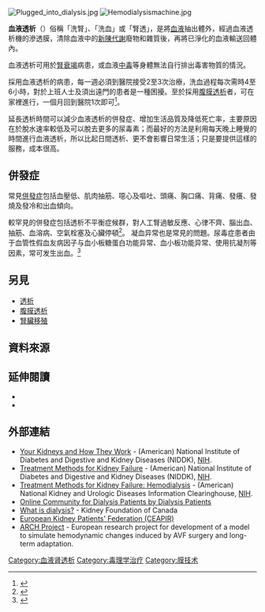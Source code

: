 {{expand|time=2011-05-01T14:20:55+00:00}}
{{medical}}
[[File:Plugged_into_dialysis.jpg|thumb]]
[[File:Hemodialysismachine.jpg|thumb]]

'''血液透析'''（{{lang-en|Hemodialysis}}）俗稱「洗腎」、「洗血」或「腎透」，是將[[血液|血液]]抽出體外，經過血液透析機的滲透膜，清除血液中的[[新陳代謝|新陳代謝]]廢物和雜質後，再將已淨化的血液輸送回體內。

血液透析可用於[[腎衰竭|腎衰竭]]病患，或血液[[中毒|中毒]]等身體無法自行排出毒害物質的情況。

採用血液透析的病患，每一週必須到醫院接受2至3次治療，洗血過程每次需時4至6小時，對於上班人士及須出遠門的患者是一種困擾。至於採用[[腹膜透析|腹膜透析]]者，可在家裡進行，一個月回到醫院1次即可<ref>{{Cite book | author = 洗腎之後，就沒事了嗎？ | title = 常春月刊 | location = 台北 | publisher = 台視文化 | date = 2011年12月 | pages = 第26-30頁 |ISBN = | accessdate = 2012年1月12日| language=zh| quote = }}</ref>。

延長透析時間可以減少血液透析的併發症、增加生活品質及降低死亡率，主要原因在於脫水速率較低及可以脫去更多的尿毒素；而最好的方法是利用每天晚上睡覺的時間進行血液透析，所以比起日間透析、更不會影響日常生活；只是要提供這樣的服務，成本很高。

==併發症==
常見[[併發症|併發症]]包括血壓低、肌肉抽筋、噁心及嘔吐、頭痛、胸口痛、背痛、發癢、發燒及發冷和出血傾向。

較罕見的併發症包括透析不平衡症候群，對人工腎過敏反應、心律不齊、腦出血、抽筋、血溶病、空氣栓塞及心臟停頓<ref>{{cite web|url=http://www.ekg.org.hk/pilic/public/IM_PILIC/IM_LongTermHemodialysis_0039_chi.pdf|title=長期血液透析治療須知|last=|first=|coauthors=|date=2011-02-10|publisher=香港醫院管理局|accessdate=2012-01-11|archive-date=2021-04-12|archive-url=https://web.archive.org/web/20210412084033/https://www.ekg.org.hk/pilic/public/IM_PILIC/IM_LongTermHemodialysis_0039_chi.pdf|dead-url=no}}</ref>。
凝血异常也是常見的問題。尿毒症患者由于血管性假血友病因子与血小板糖蛋白功能异常、血小板功能异常、使用抗凝剂等因素，常可发生出血。<ref>{{Cite web |url=http://www.sbjkzx.com/tx/10231249562010.html |title=血液透析出现的早期症状 |access-date=2013-08-12 |archive-date=2016-03-05 |archive-url=https://web.archive.org/web/20160305024958/http://www.sbjkzx.com/tx/10231249562010.html |dead-url=no }}</ref>

==另見==
*[[透析|透析]]
*[[腹膜透析|腹膜透析]]
*[[腎臟移殖|腎臟移殖]]

==資料來源==
{{Reflist}}

==延伸閱讀==
* {{cite web|url=http://homepage.vghtpe.gov.tw/~neph/hdu/serve-1.htm|title=血液透析|last=|first=|coauthors=|date=|publisher=台北榮總血液透析室|accessdate=2012-01-12|deadurl=yes|archiveurl=https://web.archive.org/web/20130505010026/http://homepage.vghtpe.gov.tw/~neph/hdu/serve-1.htm|archivedate=2013-05-05|df=}}
* {{cite web|url=http://140.116.58.125/hygiene/09-2-004血液透析病人飲食之注意原則.pdf|title=血液透析病人飲食之注意原則|last=|first=|coauthors=|date=2010-03|publisher=國立成功大學醫學院附設醫院護理部|accessdate=2012-01-12}}{{Dead link|date=2018年6月 |bot=InternetArchiveBot |fix-attempted=no }}

==外部連結==
{{Commons category|Hemodialysis}}
* [https://web.archive.org/web/20150502081848/http://kidney.niddk.nih.gov/Kudiseases/pubs/yourkidneys/ Your Kidneys and How They Work] - (American) National Institute of Diabetes and Digestive and Kidney Diseases (NIDDK), [[NIH|NIH]].
* [https://web.archive.org/web/20110608142530/http://kidney.niddk.nih.gov/kudiseases/pubs/kidneyfailure/index.htm Treatment Methods for Kidney Failure] - (American) National Institute of Diabetes and Digestive and Kidney Diseases (NIDDK), [[NIH|NIH]].
* [https://web.archive.org/web/20101231135825/http://kidney.niddk.nih.gov/kudiseases/pubs/hemodialysis/ Treatment Methods for Kidney Failure: Hemodialysis] - (American) National Kidney and Urologic Diseases Information Clearinghouse, [[NIH|NIH]].
* [http://www.ihatedialysis.com Online Community for Dialysis Patients by Dialysis Patients] {{Wayback|url=http://www.ihatedialysis.com/ |date=20190730230812 }}
* [https://web.archive.org/web/20051218030408/http://www.kidney.ca/english/publications/brochures/hemodialysis/hemodialysis.htm What is dialysis?] - Kidney Foundation of Canada
* [https://web.archive.org/web/20141219035555/http://www.ceapir.org/ European Kidney Patients' Federation (CEAPIR)]
* [https://archive.is/20121209003540/http://www.vph-arch.eu/ ARCH Project] - European research project for development of a model to simulate hemodynamic changes induced by AVF surgery and long-term adaptation.

{{Toxicology}}

[[Category:血液肾透析|Category:血液肾透析]]
[[Category:毒理学治疗|Category:毒理学治疗]]
[[Category:膜技术|Category:膜技术]]